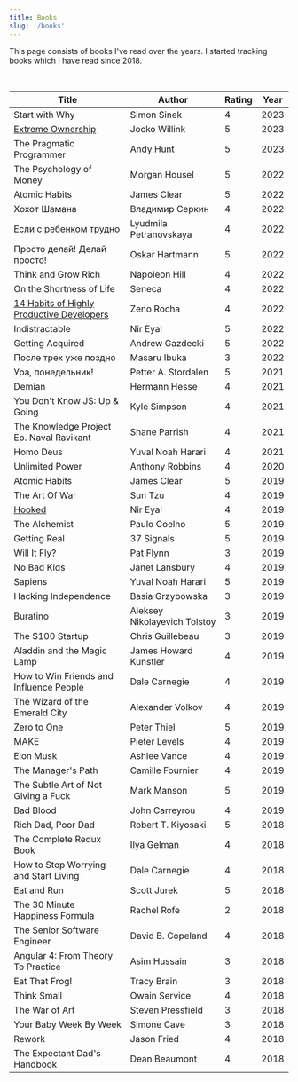 ```yaml
---
title: Books
slug: '/books'
---
```


This page consists of books I've read over the years. I started tracking books which I have read since 2018.

<br />

| Title                                                              | Author                       | Rating | Year |
| ------------------------------------------------------------------ | ---------------------------- | ------ | ---- |
| Start with Why                                                     | Simon Sinek                  | 4      | 2023 |
| [Extreme Ownership](/extreme-ownership-book-notes)                 | Jocko Willink                | 5      | 2023 |
| The Pragmatic Programmer                                           | Andy Hunt                    | 5      | 2023 |
| The Psychology of Money                                            | Morgan Housel                | 5      | 2022 |
| Atomic Habits                                                      | James Clear                  | 5      | 2022 |
| Хохот Шамана                                                       | Владимир Серкин              | 4      | 2022 |
| Если с ребенком трудно                                             | Lyudmila Petranovskaya       | 4      | 2022 |
| Просто делай! Делай просто!                                        | Oskar Hartmann               | 5      | 2022 |
| Think and Grow Rich                                                | Napoleon Hill                | 4      | 2022 |
| On the Shortness of Life                                           | Seneca                       | 4      | 2022 |
| [14 Habits of Highly Productive Developers](/14-habits-book-notes) | Zeno Rocha                   | 4      | 2022 |
| Indistractable                                                     | Nir Eyal                     | 5      | 2022 |
| Getting Acquired                                                   | Andrew Gazdecki              | 5      | 2022 |
| После трех уже поздно                                              | Masaru Ibuka                 | 3      | 2022 |
| Ура, понедельник!                                                  | Petter A. Stordalen          | 5      | 2021 |
| Demian                                                             | Hermann Hesse                | 4      | 2021 |
| You Don't Know JS: Up & Going                                      | Kyle Simpson                 | 4      | 2021 |
| The Knowledge Project Ep. Naval Ravikant                           | Shane Parrish                | 4      | 2021 |
| Homo Deus                                                          | Yuval Noah Harari            | 4      | 2021 |
| Unlimited Power                                                    | Anthony Robbins              | 4      | 2020 |
| Atomic Habits                                                      | James Clear                  | 5      | 2019 |
| The Art Of War                                                     | Sun Tzu                      | 4      | 2019 |
| [Hooked](/hooked-book-notes)                                       | Nir Eyal                     | 4      | 2019 |
| The Alchemist                                                      | Paulo Coelho                 | 5      | 2019 |
| Getting Real                                                       | 37 Signals                   | 5      | 2019 |
| Will It Fly?                                                       | Pat Flynn                    | 3      | 2019 |
| No Bad Kids                                                        | Janet Lansbury               | 4      | 2019 |
| Sapiens                                                            | Yuval Noah Harari            | 5      | 2019 |
| Hacking Independence                                               | Basia Grzybowska             | 3      | 2019 |
| Buratino                                                           | Aleksey Nikolayevich Tolstoy | 3      | 2019 |
| The $100 Startup                                                   | Chris Guillebeau             | 3      | 2019 |
| Aladdin and the Magic Lamp                                         | James Howard Kunstler        | 4      | 2019 |
| How to Win Friends and Influence People                            | Dale Carnegie                | 4      | 2019 |
| The Wizard of the Emerald City                                     | Alexander Volkov             | 4      | 2019 |
| Zero to One                                                        | Peter Thiel                  | 5      | 2019 |
| MAKE                                                               | Pieter Levels                | 4      | 2019 |
| Elon Musk                                                          | Ashlee Vance                 | 4      | 2019 |
| The Manager's Path                                                 | Camille Fournier             | 4      | 2019 |
| The Subtle Art of Not Giving a Fuck                                | Mark Manson                  | 5      | 2019 |
| Bad Blood                                                          | John Carreyrou               | 4      | 2019 |
| Rich Dad, Poor Dad                                                 | Robert T. Kiyosaki           | 5      | 2018 |
| The Complete Redux Book                                            | Ilya Gelman                  | 4      | 2018 |
| How to Stop Worrying and Start Living                              | Dale Carnegie                | 4      | 2018 |
| Eat and Run                                                        | Scott Jurek                  | 5      | 2018 |
| The 30 Minute Happiness Formula                                    | Rachel Rofe                  | 2      | 2018 |
| The Senior Software Engineer                                       | David B. Copeland            | 4      | 2018 |
| Angular 4: From Theory To Practice                                 | Asim Hussain                 | 3      | 2018 |
| Eat That Frog!                                                     | Tracy Brain                  | 3      | 2018 |
| Think Small                                                        | Owain Service                | 4      | 2018 |
| The War of Art                                                     | Steven Pressfield            | 3      | 2018 |
| Your Baby Week By Week                                             | Simone Cave                  | 3      | 2018 |
| Rework                                                             | Jason Fried                  | 4      | 2018 |
| The Expectant Dad's Handbook                                       | Dean Beaumont                | 4      | 2018 |
